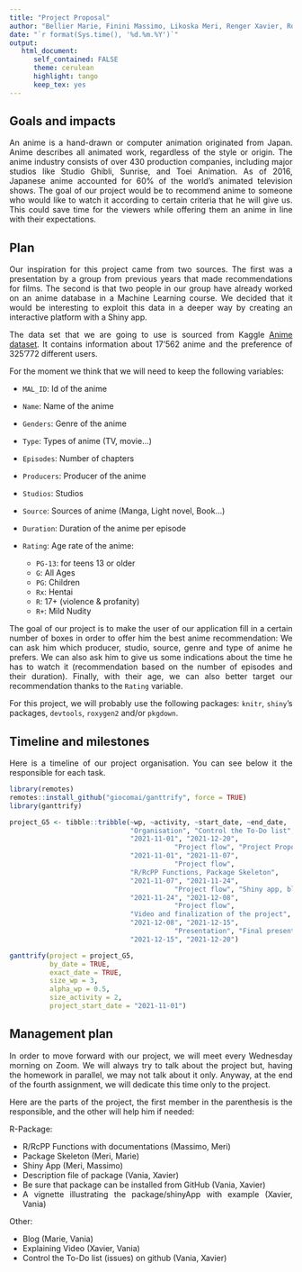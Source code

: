 ```yaml
---
title: "Project Proposal"
author: "Bellier Marie, Finini Massimo, Likoska Meri, Renger Xavier, Rodrigues Telo Ramos Vania "
date: "`r format(Sys.time(), '%d.%m.%Y')`"
output:
   html_document:
      self_contained: FALSE
      theme: cerulean
      highlight: tango
      keep_tex: yes
---
```

<style>
body {
text-align: justify}
</style>


## Goals and impacts

An anime is a hand-drawn or computer animation originated from Japan. 
Anime describes all animated work, regardless of the style or origin. 
The anime industry consists of over 430 production companies, including major studios like Studio Ghibli, Sunrise, and Toei Animation. 
As of 2016, Japanese anime accounted for 60% of the world’s animated television shows.
The goal of our project would be to recommend anime to someone who would like to watch it according to certain criteria that he will give us.
This could save time for the viewers while offering them an anime in line with their expectations. 


## Plan

Our inspiration for this project came from two sources. 
The first was a presentation by a group from previous years that made recommendations for films. 
The second is that two people in our group have already worked on an anime database in a Machine Learning course. 
We decided that it would be interesting to exploit this data in a deeper way by creating an interactive platform with a Shiny app.


The data set that we are going to use is sourced from Kaggle [Anime dataset](https://www.kaggle.com/hernan4444/anime-recommendation-database-2020?select=watching_status.csv). 
It contains information about 17'562 anime and the preference of 325'772 different users.

For the moment we think that we will need to keep the following variables: 

- `MAL_ID`: Id of the anime

- `Name`: Name of the anime

- `Genders`: Genre of the anime

- `Type`: Types of anime (TV, movie...)

- `Episodes`: Number of chapters

- `Producers`: Producer of the anime

- `Studios`: Studios

- `Source`: Sources of anime (Manga, Light novel, Book...)

- `Duration`: Duration of the anime per episode

- `Rating`: Age rate of the anime:
  - `PG-13`: for teens 13 or older 
  - `G`: All Ages 
  - `PG`: Children 
  - `Rx`: Hentai 
  - `R`: 17+ (violence & profanity) 
  - `R+`: Mild Nudity

The goal of our project is to make the user of our application fill in a certain number of boxes in order to offer him the best anime recommendation: 
We can ask him which producer, studio, source, genre and type of anime he prefers. 
We can also ask him to give us some indications about the time he has to watch it (recommendation based on the number of episodes and their duration). 
Finally, with their age, we can also better target our recommendation thanks to the `Rating` variable. 

For this project, we will probably use the following packages: `knitr`, `shiny`'s packages, `devtools`, `roxygen2` and/or `pkgdown`.


## Timeline and milestones

Here is a timeline of our project organisation. You can see below it the responsible for each task. 

```r
library(remotes)
remotes::install_github("giocomai/ganttrify", force = TRUE)
library(ganttrify)

project_G5 <- tibble::tribble(~wp, ~activity, ~start_date, ~end_date,
                              "Organisation", "Control the To-Do list", 
                              "2021-11-01", "2021-12-20", 
                                         "Project flow", "Project Proposal", 
                              "2021-11-01", "2021-11-07", 
                                         "Project flow", 
                              "R/RcPP Functions, Package Skeleton",
                              "2021-11-07", "2021-11-24",
                                         "Project flow", "Shiny app, blog, description of Package",
                              "2021-11-24", "2021-12-08",
                                         "Project flow", 
                              "Video and finalization of the project",
                              "2021-12-08", "2021-12-15",
                                         "Presentation", "Final presentation", 
                              "2021-12-15", "2021-12-20") 

ganttrify(project = project_G5,
          by_date = TRUE,
          exact_date = TRUE,
          size_wp = 3,
          alpha_wp = 0.5,
          size_activity = 2,
          project_start_date = "2021-11-01")

```


## Management plan

In order to move forward with our project, we will meet every Wednesday morning on Zoom. 
We will always try to talk about the project but, having the homework in parallel, we may not talk about it only. 
Anyway, at the end of the fourth assignment, we will dedicate this time only to the project.

Here are the parts of the project, the first member in the parenthesis is the responsible, and the other will help him if needed:
  
R-Package:

- R/RcPP Functions with documentations (Massimo, Meri)
- Package Skeleton (Meri, Marie)
- Shiny App (Meri, Massimo)
- Description file of package (Vania, Xavier)
- Be sure that package can be installed from GitHub (Vania, Xavier)
- A vignette illustrating the package/shinyApp with example (Xavier, Vania)
      
Other:
  
- Blog (Marie, Vania)
- Explaining Video (Xavier, Vania)
- Control the To-Do list (issues) on github (Vania, Xavier)

